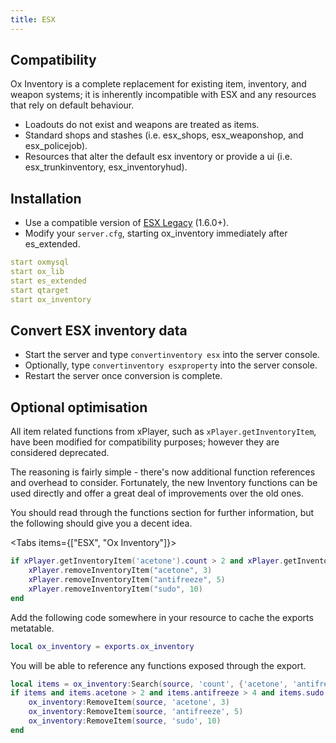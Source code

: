 ```yaml
---
title: ESX
---
```



## Compatibility

Ox Inventory is a complete replacement for existing item, inventory, and weapon systems; it is inherently incompatible with ESX and any resources that rely on default behaviour.

- Loadouts do not exist and weapons are treated as items.
- Standard shops and stashes (i.e. esx_shops, esx_weaponshop, and esx_policejob).
- Resources that alter the default esx inventory or provide a ui (i.e. esx_trunkinventory, esx_inventoryhud).

## Installation

- Use a compatible version of [ESX Legacy](https://github.com/esx-framework/esx-legacy) (1.6.0+).
- Modify your `server.cfg`, starting ox_inventory immediately after es_extended.

```yaml
start oxmysql
start ox_lib
start es_extended
start qtarget
start ox_inventory
```

## Convert ESX inventory data

- Start the server and type `convertinventory esx` into the server console.
- Optionally, type `convertinventory esxproperty` into the server console.
- Restart the server once conversion is complete.

## Optional optimisation

All item related functions from xPlayer, such as `xPlayer.getInventoryItem`, have been modified for compatibility purposes; however they are considered deprecated.

The reasoning is fairly simple - there's now additional function references and overhead to consider. Fortunately, the new Inventory functions can be used directly and offer a great deal of improvements over the old ones.

You should read through the functions section for further information, but the following should give you a decent idea.

<Tabs items={["ESX", "Ox Inventory"]}>
<Tab>

```lua
if xPlayer.getInventoryItem('acetone').count > 2 and xPlayer.getInventoryItem('antifreeze').count > 4 and xPlayer.getInventoryItem('sudo').count > 9 then
    xPlayer.removeInventoryItem("acetone", 3)
    xPlayer.removeInventoryItem("antifreeze", 5)
    xPlayer.removeInventoryItem("sudo", 10)
end
```

</Tab>
<Tab>

Add the following code somewhere in your resource to cache the exports metatable.

```lua
local ox_inventory = exports.ox_inventory
```

You will be able to reference any functions exposed through the export.

```lua
local items = ox_inventory:Search(source, 'count', {'acetone', 'antifreeze', 'sudo'})
if items and items.acetone > 2 and items.antifreeze > 4 and items.sudo > 9 then
    ox_inventory:RemoveItem(source, 'acetone', 3)
    ox_inventory:RemoveItem(source, 'antifreeze', 5)
    ox_inventory:RemoveItem(source, 'sudo', 10)
end
```

</Tab>
</Tabs>
